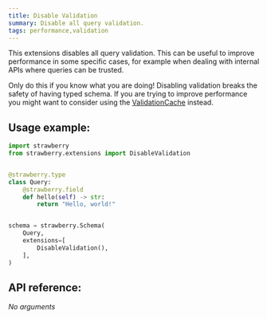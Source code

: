 ```yaml
---
title: Disable Validation
summary: Disable all query validation.
tags: performance,validation
---
```




This extensions disables all query validation. This can be useful to improve
performance in some specific cases, for example when dealing with internal APIs
where queries can be trusted.

<Warning>

Only do this if you know what you are doing! Disabling validation breaks the
safety of having typed schema. If you are trying to improve performance you
might want to consider using the [ValidationCache](./validation-cache) instead.

</Warning>

## Usage example:

```python
import strawberry
from strawberry.extensions import DisableValidation


@strawberry.type
class Query:
    @strawberry.field
    def hello(self) -> str:
        return "Hello, world!"


schema = strawberry.Schema(
    Query,
    extensions=[
        DisableValidation(),
    ],
)
```

## API reference:

_No arguments_
